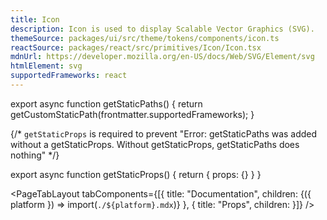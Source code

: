 ```yaml
---
title: Icon
description: Icon is used to display Scalable Vector Graphics (SVG).
themeSource: packages/ui/src/theme/tokens/components/icon.ts
reactSource: packages/react/src/primitives/Icon/Icon.tsx
mdnUrl: https://developer.mozilla.org/en-US/docs/Web/SVG/Element/svg
htmlElement: svg
supportedFrameworks: react
---
```



export async function getStaticPaths() {
  return getCustomStaticPath(frontmatter.supportedFrameworks);
}

{/*  `getStaticProps` is required to prevent "Error: getStaticPaths was added without a getStaticProps. Without getStaticProps, getStaticPaths does nothing" */}

export async function getStaticProps() {
  return { props: {} }
}

<PageTabLayout 
  tabComponents={[{
    title: "Documentation", 
    children: <Fragment>{({ platform }) => import(`./${platform}.mdx`)}</Fragment>
  },
  {
    title: "Props", 
    children: <PropsTab propsData={propsData} />
  }]}
/>
        
